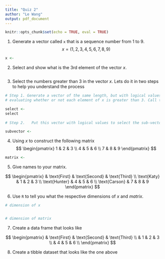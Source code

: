 ```yaml
---
title: "Quiz 2"
author: "Le Wang"
output: pdf_document
---
```


```r
knitr::opts_chunk$set(echo = TRUE, eval = TRUE)
```


1. Generate a vector called `x` that is a sequence number from $1$ to $9$.
$$
x = (1, 2, 3, 4, 5, 6, 7, 8, 9)
$$

```r
x <- 
```

2. Select and show what is the 3rd element of the vector $x$. 

```r

```

3. Select the numbers greater than $3$ in the vector $x$. Lets do it in two steps to help you understand the process

```r
# Step 1. Generate a vector of the same length, but with logical values (i.e., TRUE or FALSE) by 
# evaluating whether or not each element of x is greater than 3. Call this vector select

select <- 
select
  
# Step 2.   Put this vector with logical values to select the sub-vector of x. Call it subvector

subvector <- 
```

4. Using $x$ to construct the following matrix
$$
\begin{pmatrix}
1 & 2 & 3 \\
4 & 5 & 6 \\
7 & 8 & 9
\end{pmatrix}
$$


```r
matrix <- 
```


5. Give names to your matrix. 

$$
\begin{pmatrix}
 & \text{First} &  \text{Second} &  \text{Third} \\
\text{Katy} & 1 & 2 & 3 \\
\text{Hunter} & 4 & 5 & 6 \\
\text{Carson} & 7 & 8 & 9
\end{pmatrix}
$$

6. Use `R` to tell you what the respective dimensions of $x$ and $matrix$. 

```r
# dimension of x


# dimension of matrix


```

7. Create a data frame that looks like

$$
\begin{pmatrix}
 & \text{First} &  \text{Second} &  \text{Third} \\
 & 1 & 2 & 3 \\
 & 4 & 5 & 6 \\
\end{pmatrix}
$$

8. Create a tibble dataset that looks like the one above

